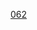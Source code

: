 {{整数
| nav_pre = Category:名数
| list name = [[:分類:名数|:分類:名数]]
| list = {{Numbers digits|62|namespace=:Category:名数}}{{Numbers digits|62|digit=10|namespace=:Category:名数}}
| num=62
}}
[[Category:名數|062]]